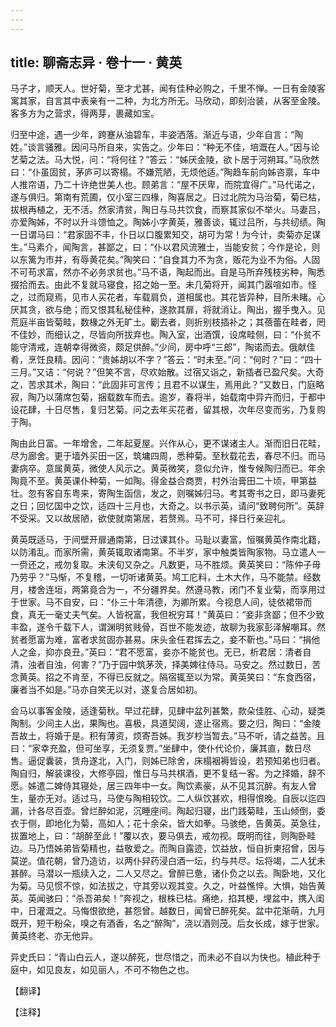 ```yaml
---
---
---
```

title: 聊斋志异 · 卷十一 · 黄英
---

马子才，顺天人。世好菊，至才尤甚，闻有佳种必购之，千里不惮。一日有金陵客寓其家，自言其中表亲有一二种，为北方所无。马欣动，即刻治装，从客至金陵。客多方为之营求，得两芽，裹藏如宝。

归至中途，遇一少年，跨蹇从油碧车，丰姿洒落。渐近与语，少年自言：“陶姓。”谈言骚雅。因问马所自来，实告之。少年曰：“种无不佳，培溉在人。”因与论艺菊之法。马大悦，问：“将何往？”答云：“姊厌金陵，欲卜居于河朔耳。”马欣然曰：“仆虽固贫，茅庐可以寄榻。不嫌荒陋，无烦他适。”陶趋车前向姊咨禀，车中人推帘语，乃二十许绝世美人也。顾弟言：“屋不厌卑，而院宜得广。”马代诺之，遂与俱归。第南有荒圃，仅小室三四椽，陶喜居之。日过北院为马治菊，菊已枯，拔根再植之，无不活。然家清贫，陶日与马共饮食，而察其家似不举火。马妻吕，亦爱陶姊，不时以升斗馈恤之。陶姊小字黄英，雅善谈，辄过吕所，与共纫绩。陶一日谓马曰：“君家固不丰，仆日以口腹累知交，胡可为常！为今计，卖菊亦足谋生。”马素介，闻陶言，甚鄙之，曰：“仆以君风流雅士，当能安贫；今作是论，则以东篱为市井，有辱黄花矣。”陶笑曰：“自食其力不为贪，贩花为业不为俗。人固不可苟求富，然亦不必务求贫也。”马不语，陶起而出。自是马所弃残枝劣种，陶悉掇拾而去。由此不复就马寝食，招之始一至。未几菊将开，闻其门嚣喧如市。怪之，过而窥焉，见市人买花者，车载肩负，道相属也。其花皆异种，目所未睹。心厌其贪，欲与绝；而又恨其私秘佳种，遂款其扉，将就消让。陶出，握手曳入。见荒庭半亩皆菊畦，数椽之外无旷土。劚去者，则折别枝插补之；其蓓蕾在畦者，罔不佳妙，而细认之，尽皆向所拔弃也。陶入室，出酒馔，设席畦侧，曰：“仆贫不能守清戒，连朝幸得微资，颇足供醉。”少间，房中呼“三郎”，陶诺而去。俄献佳肴，烹饪良精。因问：“贵姊胡以不字？”答云：“时未至。”问：“何时？”曰：“四十三月。”又诘：“何说？”但笑不言，尽欢始散。过宿又诣之，新插者已盈尺矣。大奇之，苦求其术，陶曰：“此固非可言传；且君不以谋生，焉用此？”又数日，门庭略寂，陶乃以蒲席包菊，捆载数车而去。逾岁，春将半，始载南中异卉而归，于都中设花肆，十日尽售，复归艺菊。问之去年买花者，留其根，次年尽变而劣，乃复购于陶。

陶由此日富。一年增舍，二年起夏屋。兴作从心，更不谋诸主人。渐而旧日花畦，尽为廊舍。更于墙外买田一区，筑墉四周，悉种菊。至秋载花去，春尽不归。而马妻病卒。意属黄英，微使人风示之。黄英微笑，意似允许，惟专候陶归而已。年余陶竟不至。黄英课仆种菊，一如陶。得金益合商贾，村外治膏田二十顷，甲第益壮。忽有客自东粤来，寄陶生函信，发之，则嘱姊归马。考其寄书之日，即马妻死之日；回忆国中之饮，适四十三月也，大奇之。以书示英，请问“致聘何所”。英辞不受采。又以故居陋，欲使就南第居，若赘焉。马不可，择日行亲迎礼。

黄英既适马，于间壁开扉通南第，日过课其仆。马耻以妻富，恒嘱黄英作南北籍，以防淆乱。而家所需，黄英辄取诸南第。不半岁，家中触类皆陶家物。马立遣人一一赍还之，戒勿复取。未浃旬又杂之。凡数更，马不胜烦。黄英笑曰：“陈仲子毋乃劳乎？”马惭，不复稽，一切听诸黄英。鸠工庀料，土木大作，马不能禁。经数月，楼舍连垣，两第竟合为一，不分疆界矣。然遵马教，闭门不复业菊，而享用过于世家。马不自安，曰：“仆三十年清德，为卿所累。今视息人间，徒依裙带而食，真无一毫丈夫气矣。人皆祝富，我但祝穷耳！”黄英曰：“妾非贪鄙；但不少致丰盈，遂令千载下人，谓渊明贫贱骨，百世不能发迹，故聊为我家彭泽解嘲耳。然贫者愿富为难，富者求贫固亦甚易。床头金任君挥去之，妾不靳也。”马曰：“捐他人之金，抑亦良丑。”英曰：“君不愿富，妾亦不能贫也。无已，析君居：清者自清，浊者自浊，何害？”乃于园中筑茅茨，择美婢往侍马。马安之。然过数日，苦念黄英。招之不肯至，不得已反就之。隔宿辄至以为常。黄英笑曰：“东食西宿，廉者当不如是。”马亦自笑无以对，遂复合居如初。

会马以事客金陵，适逢菊秋。早过花肆，见肆中盆列甚繁，款朵佳胜、心动，疑类陶制。少间主人出，果陶也。喜极，具道契阔，遂止宿焉。要之归，陶曰：“金陵吾故土，将婚于是。积有薄资，烦寄吾姊。我岁杪当暂去。”马不听，请之益苦。且曰：“家幸充盈，但可坐享，无须复贾。”坐肆中，使仆代论价，廉其直，数日尽售。逼促囊装，赁舟遂北，入门，则姊已除舍，床榻裀褥皆设，若预知弟也归者。陶自归，解装课役，大修亭园，惟日与马共棋酒，更不复结一客。为之择婚，辞不愿。姊遣二婢侍其寝处，居三四年中一女。陶饮素豪，从不见其沉醉。有友人曾生，量亦无对。适过马，马使与陶相较饮。二人纵饮甚欢，相得恨晚。自辰以迄四漏，计各尽百壶。曾烂醉如泥，沉睡座间。陶起归寝，出门践菊畦，玉山倾倒，委衣于侧，即地化为菊，高如人；花十余朵，皆大如拳。马骇绝，告黄英。英急往，拔置地上，曰：“胡醉至此！”覆以衣，要马俱去，戒勿视。既明而往，则陶卧畦边。马乃悟姊弟皆菊精也，益敬爱之。而陶自露迹，饮益放，恒自折柬招曾，因与莫逆。值花朝，曾乃造访，以两仆舁药浸白酒一坛，约与共尽。坛将竭，二人犹未甚醉。马潜以一瓶续入之，二人又尽之。曾醉已惫，诸仆负之以去。陶卧地，又化为菊。马见惯不惊，如法拔之，守其旁以观其变。久之，叶益憔悴。大惧，始告黄英。英闻骇曰：“杀吾弟矣！”奔视之，根株已枯。痛绝，掐其梗，埋盆中，携入闺中，日灌溉之。马悔恨欲绝，甚怨曾。越数日，闻曾已醉死矣。盆中花渐萌，九月既开，短干粉朵，嗅之有酒香，名之“醉陶”，浇以酒则茂。后女长成，嫁于世家。黄英终老、亦无他异。

异史氏曰：“青山白云人，遂以醉死，世尽惜之，而未必不自以为快也。植此种于庭中，如见良友，如见丽人，不可不物色之也。

【翻译】

【注释】

